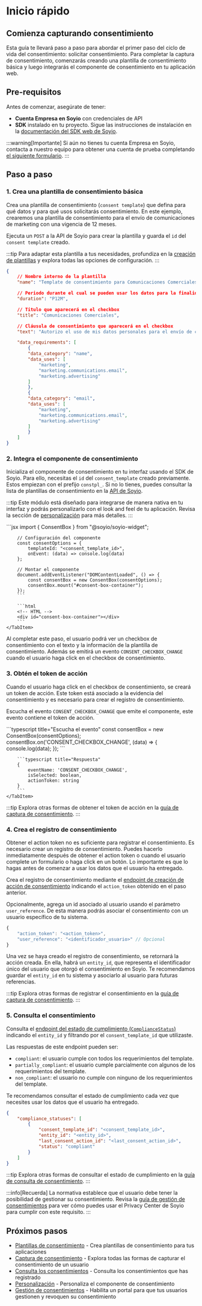 
# Inicio rápido

## Comienza capturando consentimiento

Esta guía te llevará paso a paso para abordar el primer paso del ciclo de vida del consentimiento: solicitar consentimiento.
Para completar la captura de consentimiento, comenzarás creando una plantilla de consentimiento básica y luego integrarás el componente de consentimiento en tu aplicación web.

## Pre-requisitos

Antes de comenzar, asegúrate de tener:

- **Cuenta Empresa en Soyio** con credenciales de API
- **SDK** instalado en tu proyecto. Sigue las instrucciones de instalación en la [documentación del SDK web de Soyio](https://github.com/Soyio-id/soy-io-widget).

:::warning[Importante]
Si aún no tienes tu cuenta Empresa en Soyio, contacta a nuestro equipo para obtener una cuenta de prueba completando [el siguiente formulario](https://soyio.typeform.com/formularioweb).
:::

## Paso a paso

### 1. Crea una plantilla de consentimiento básica

Crea una plantilla de consentimiento (`consent template`) que defina para qué datos y para qué usos solicitarás consentimiento. En este ejemplo, crearemos una plantilla de consentimiento para el envío de comunicaciones de marketing con una vigencia de 12 meses.

Ejecuta un `POST` a la API de Soyio para crear la plantilla y guarda el `id` del `consent template` creado.

:::tip
Para adaptar esta plantilla a tus necesidades, profundiza en la [creación de plantillas](./consent-templates.mdx) y explora todas las opciones de configuración.
:::

```json title="POST /api/v1/consent_templates"
{
    // Nombre interno de la plantilla
    "name": "Template de consentimiento para Comunicaciones Comerciales",

    // Periodo durante el cual se pueden usar los datos para la finalidad de marketing
    "duration": "P12M",

    // Titulo que aparecerá en el checkbox
    "title": "Comunicaciones Comerciales",

    // Cláusula de consentimiento que aparecerá en el checkbox
    "text": "Autorizo el uso de mis datos personales para el envío de comunicaciones comerciales relacionadas con productos y servicios de la empresa.",

    "data_requirements": [
        {
        "data_category": "name",
        "data_uses": [
            "marketing",
            "marketing.communications.email",
            "marketing.advertising"
        ]
        },
        {
        "data_category": "email",
        "data_uses": [
            "marketing",
            "marketing.communications.email",
            "marketing.advertising"
        ]
        }
    ]
}
```

### 2. Integra el componente de consentimiento

Inicializa el componente de consentimiento en tu interfaz usando el SDK de Soyio. Para ello, necesitas el `id` del `consent_template` creado previamente. Estos empiezan con el prefijo `constpl_`. Si no lo tienes, puedes consultar la lista de plantillas de consentimiento en la [API de Soyio](../../api/resources/index-consent-templates.api.mdx).

:::tip
Este módulo está diseñado para integrarse de manera nativa en tu interfaz y podrás personalizarlo con el look and feel de tu aplicación. Revisa la sección de [personalización](./customization.mdx) para más detalles.
:::

<Tabs>
    <TabItem value="web" label="SDK Web" default>
        ```jsx
        import { ConsentBox } from "@soyio/soyio-widget";

        // Configuración del componente
        const consentOptions = {
            templateId: "<consent_template_id>",
            onEvent: (data) => console.log(data)
        };

        // Montar el componente
        document.addEventListener("DOMContentLoaded", () => {
            const consentBox = new ConsentBox(consentOptions);
            consentBox.mount("#consent-box-container");
        });
        ```

        ```html
        <!-- HTML -->
        <div id="consent-box-container"></div>
        ```
    </TabItem>
</Tabs>

Al completar este paso, el usuario podrá ver un checkbox de consentimiento con el texto y la información de la plantilla de consentimiento. Además se emitirá un evento `CONSENT_CHECKBOX_CHANGE` cuando el usuario haga click en el checkbox de consentimiento.

### 3. Obtén el token de acción

Cuando el usuario haga click en el checkbox de consentimiento, se creará un token de acción. Este token está asociado a la evidencia del consentimiento y es necesario para crear el registro de consentimiento.

Escucha el evento `CONSENT_CHECKBOX_CHANGE` que emite el componente, este evento contiene el token de acción.

<Tabs>
    <TabItem value="web" label="SDK Web" default>
        ```typescript title="Escucha el evento"
        const consentBox = new ConsentBox(consentOptions);
        consentBox.on('CONSENT_CHECKBOX_CHANGE', (data) => {
            console.log(data);
        });
        ```

        ```typescript title="Respuesta"
        {
            eventName: 'CONSENT_CHECKBOX_CHANGE',
            isSelected: boolean,
            actionToken: string
        }
        ```
    </TabItem>
</Tabs>

:::tip
Explora otras formas de obtener el token de acción en la [guía de captura de consentimiento](./consent-capture.mdx).
:::

### 4. Crea el registro de consentimiento

Obtener el action token no es suficiente para registrar el consentimiento. Es necesario crear un registro de consentimiento. Puedes hacerlo inmediatamente después de obtener el action token o cuando el usuario complete un formulario o haga click en un botón. Lo importante es que lo hagas antes de comenzar a usar los datos que el usuario ha entregado.

Crea el registro de consentimiento mediante el [endpoint de creación de acción de consentimiento](../../api/resources/create-consent-action.api.mdx) indicando el `action_token` obtenido en el paso anterior.

Opcionalmente, agrega un id asociado al usuario usando el parámetro `user_reference`. De esta manera podrás asociar el consentimiento con un usuario específico de tu sistema.

```typescript title="POST /api/v1/consent_actions"
{
    "action_token": "<action_token>",
    "user_reference": "<identificador_usuario>" // Opcional
}
```

Una vez se haya creado el registro de consentimiento, se retornará la acción creada. En ella, habrá un `entity_id`, que representa el identificador único del usuario que otorgó el consentimiento en Soyio. Te recomendamos guardar el `entity_id` en tu sistema y asociarlo al usuario para futuras referencias.

:::tip
Explora otras formas de registrar el consentimiento en la [guía de captura de consentimiento](./consent-capture.mdx).
:::

### 5. Consulta el consentimiento

Consulta el [endpoint del estado de cumplimiento (`ComplianceStatus`)](../../api/resources/get-entity-agreement-compliance-statuses.api.mdx) indicando el `entity_id` y filtrando por el `consent_template_id` que utilizaste.

Las respuestas de este endpoint pueden ser:

- `compliant`: el usuario cumple con todos los requerimientos del template.
- `partially_compliant`: el usuario cumple parcialmente con algunos de los requerimientos del template.
- `non_compliant`: el usuario no cumple con ninguno de los requerimientos del template.

Te recomendamos consultar el estado de cumplimiento cada vez que necesites usar los datos que el usuario ha entregado.

```JSON title="GET /api/v1/entities/<entity_id>/agreement/compliance_statuses?consent_template_id=<consent_template_id>"
{
    "compliance_statuses": [
        {
            "consent_template_id": "<consent_template_id>",
            "entity_id": "<entity_id>",
            "last_consent_action_id": "<last_consent_action_id>",
            "status": "compliant"
        }
    ]
}
```

:::tip
Explora otras formas de consultar el estado de cumplimiento en la [guía de consulta de consentimiento](./consent-query.mdx).
:::

:::info[Recuerda]
La normativa establece que el usuario debe tener la posibilidad de gestionar su consentimiento. Revisa la [guía de gestión de consentimientos](./consent-management.mdx) para ver cómo puedes usar el Privacy Center de Soyio para cumplir con este requisito.
:::

## Próximos pasos

- [Plantillas de consentimiento](./consent-templates.mdx) - Crea plantillas de consentimiento para tus aplicaciones
- [Captura de consentimiento](./consent-capture.mdx) - Explora todas las formas de capturar el consentimiento de un usuario
- [Consulta los consentimientos](./consent-query.mdx) - Consulta los consentimientos que has registrado
- [Personalización](./customization.mdx) - Personaliza el componente de consentimiento
- [Gestión de consentimientos](./consent-management) - Habilita un portal para que tus usuarios gestionen y revoquen su consentimiento